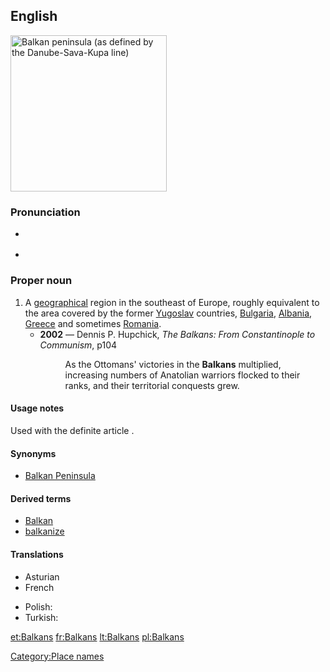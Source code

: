 ==English==
[[Image:Balkanpeninsula.png|thumb|250px|Balkan peninsula (as defined by the Danube-Sava-Kupa line)]]
{{wikipedia}}
===Pronunciation===
* {{a|UK}} {{IPA|/ˈbɔːl.kənz/|/ˈbɒl.kənz/}}
* {{a|US}} {{IPA|/ˈbɑl.kənz/|/ˈbɔl.kənz/}}

===Proper noun===
{{en-proper-noun}}

# A [[geographical]] region in the southeast of Europe, roughly equivalent to the area covered by the former [[Yugoslav]] countries, [[Bulgaria]], [[Albania]], [[Greece]] and sometimes [[Romania]].
#* '''2002''' — Dennis P. Hupchick, ''The Balkans: From Constantinople to Communism'', p104
#*: As the Ottomans' victories in the '''Balkans''' multiplied, increasing numbers of Anatolian warriors flocked to their ranks, and their territorial conquests grew.

====Usage notes====
Used with the definite article {{term|the}}.

====Synonyms====
* {{sense|geographical region}} [[Balkan Peninsula]]

====Derived terms====
* [[Balkan]]
* [[balkanize]]

====Translations====
{{top}}
* Asturian {{t-|ast|Balcanes|m}}
* French {{t+|fr|Balkans|m}}
{{mid}}
* Polish: {{t-|pl|Bałkany}}
* Turkish: {{t+|tr|Balkanlar}}
{{bottom}}

[[Category:Place names]]

[[et:Balkans]]
[[fr:Balkans]]
[[lt:Balkans]]
[[pl:Balkans]]